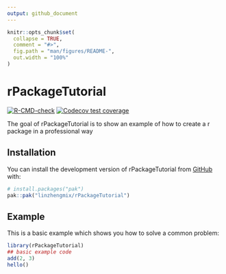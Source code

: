 ```yaml
---
output: github_document
---
```


<!-- README.md is generated from README.Rmd. Please edit that file -->

```r
knitr::opts_chunk$set(
  collapse = TRUE,
  comment = "#>",
  fig.path = "man/figures/README-",
  out.width = "100%"
)
```

# rPackageTutorial

<!-- badges: start -->
[![R-CMD-check](https://github.com/linzhengmix/rPackageTutorial/actions/workflows/R-CMD-check.yaml/badge.svg)](https://github.com/linzhengmix/rPackageTutorial/actions/workflows/R-CMD-check.yaml)
[![Codecov test coverage](https://codecov.io/gh/linzhengmix/rPackageTutorial/graph/badge.svg)](https://app.codecov.io/gh/linzhengmix/rPackageTutorial)
<!-- badges: end -->

The goal of rPackageTutorial is to show an example of how to create a r package in a professional way

## Installation

You can install the development version of rPackageTutorial from [GitHub](https://github.com/) with:

``` r
# install.packages("pak")
pak::pak("linzhengmix/rPackageTutorial")
```

## Example

This is a basic example which shows you how to solve a common problem:

```r
library(rPackageTutorial)
## basic example code
add(2, 3)
hello()
```

